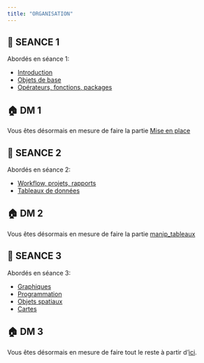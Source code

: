 ```yaml
---
title: "ORGANISATION"
---
```


## 🏫 SEANCE 1 {#seance1 .unnumbered}

Abordés en séance 1:

-   [Introduction](#intro)
-   [Objets de base](#objets_de_base)
-   [Opérateurs, fonctions, packages](#operateurs_fonctions_packages)

## 🏠 DM 1 {#dm1 .unnumbered}

Vous êtes désormais en mesure de faire la partie [Mise en place](#mise_en_place){target="_blank"}

## 🏫 SEANCE 2 {#seance2 .unnumbered}

Abordés en séance 2:

-   [Workflow, projets, rapports](#workflow_projets_rapports)
-   [Tableaux de données](#tableaux_de_donnees)

## 🏠 DM 2 {#dm2 .unnumbered}

Vous êtes désormais en mesure de faire la partie [manip_tableaux](#manip_tableaux){target="_blank"}

## 🏫 SEANCE 3 {#seance3 .unnumbered}

Abordés en séance 3:

-   [Graphiques](#graphiques)
-   [Programmation](#programmation)
-   [Objets spatiaux](#objets_spatiaux)
-   [Cartes](#cartes)

## 🏠 DM 3 {#dm3 .unnumbered}

Vous êtes désormais en mesure de faire tout le reste à partir d'[ici](#program).
